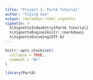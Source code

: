 ```yaml
---
title: "Project 3: PartA Tutorial"
author: "Yiying Gao"
output: rmarkdown::html_vignette
vignette: >
  %\VignetteIndexEntry{PartA Tutorial}
  %\VignetteEngine{knitr::rmarkdown}
  %\VignetteEncoding{UTF-8}
---
```


```r
knitr::opts_chunk$set(
  collapse = TRUE,
  comment = "#>"
)
```

```r
library(PartA)
```
